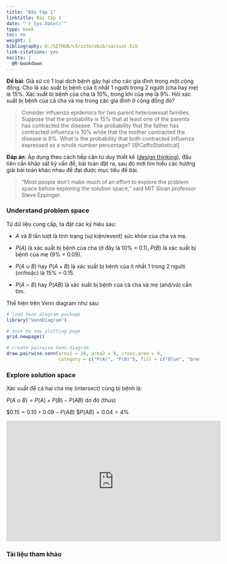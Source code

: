 ```yaml
---
title: "Bài tập 1"
linktitle: Bài tập 1
date: "`r Sys.Date()`"
type: book
toc: no
weight: 1
bibliography: D:/GITHUB/v3/zoterobib/xacsuat.bib
link-citations: yes
nocite: |
  @R-bookdown
---
```


**Đề bài**: Giả sử có 1 loại dịch bệnh gây hại cho các gia đình trong một cộng đồng. Cho là xác suất bị bệnh của ít nhất 1 người trong 2 người (cha hay mẹ) là 15%. Xác xuất bị bệnh của cha là 10%, trong khi của mẹ là 9%. Hỏi xác suất bị bệnh của cả cha và mẹ trong các gia đình ở cộng đồng đó?

> Consider influenza epidemics for two parent heterosexual families. Suppose that the probability is 15% that at least one of the parents has contracted the disease. The probability that the father has contracted influenza is 10% while that the mother contracted the disease is 9%. What is the probability that both contracted influenza expressed as a whole number percentage? [@CaffoStatistical]

**Đáp án**: Áp dụng theo cách tiếp cận tư duy thiết kế ([design thinking][1]), đầu tiên cần khảo sát kỹ vấn đề, bài toán đặt ra, sau đó mới tìm hiểu các hướng giải bài toán khác nhau để đạt được mục tiêu đề bài.

> “Most people don’t make much of an effort to explore the problem space before exploring the solution space,” said MIT Sloan professor Steve Eppinger.

### Understand problem space

Từ dữ liệu cung cấp, ta đặt các ký hiệu sau: 

- $A$ và $B$ lần lượt là tình trạng (sự kiện/event) sức khỏe của cha và mẹ. 

- $P(A)$ là xác suất bị bệnh của cha (ở đây là 10% = 0.1), $P(B)$ là xác suất bị bệnh của mẹ (9% = 0.09).

- $P(A\cup B)$ hay $P(A + B)$ là xác suất bị bệnh của ít nhất 1 trong 2 người (or/hoặc) là 15% = 0.15.

- $P(A\cap B)$ hay $P(AB)$ là xác suất bị bệnh của cả cha và mẹ (and/và) cần tìm.

Thể hiện trên Venn diagram như sau:

```r
# load Venn diagram package
library("VennDiagram")

# move to new plotting page
grid.newpage()

# create pairwise Venn diagram
draw.pairwise.venn(area1 = 10, area2 = 9, cross.area = 4,
                   category = c("P(A)", "P(B)"), fill = c("Blue", "Green"))
```

### Explore solution space

Xác xuất để cả hai cha mẹ (intersect) cùng bị bệnh là:

$P(A\cup B) = P(A) + P(B) - P(AB)$ do đó (thus)

$\to $0.15 = 0.10 + 0.09 - P(AB)$ $\to $P(AB) = 0.04 = 4\%$

<iframe width="560" height="315" src="https://www.youtube.com/embed/CvnmoCuIN08" title="YouTube video player" frameborder="0" allow="accelerometer; autoplay; clipboard-write; encrypted-media; gyroscope; picture-in-picture" allowfullscreen></iframe>

### Tài liệu tham khảo

[1]: https://mitsloan.mit.edu/ideas-made-to-matter/design-thinking-explained